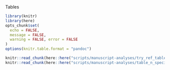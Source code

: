 <div custom-style="Heading, no number">Tables</div>

```r
library(knitr)
library(here)
opts_chunk$set(
  echo = FALSE,
  message = FALSE,
  warning = FALSE, error = FALSE
)
options(knitr.table.format = "pandoc")
```

<!-- Tables ---------------------------->
```r
knitr::read_chunk(here::here("scripts/manuscript-analyses/try_ref_table.R"))
knitr::read_chunk(here::here("scripts/manuscript-analyses/table_n_species.R"))
```

<!-- TRY data citations -->
```r
```

<!-- Number of species in each PFT -->
```r
```

